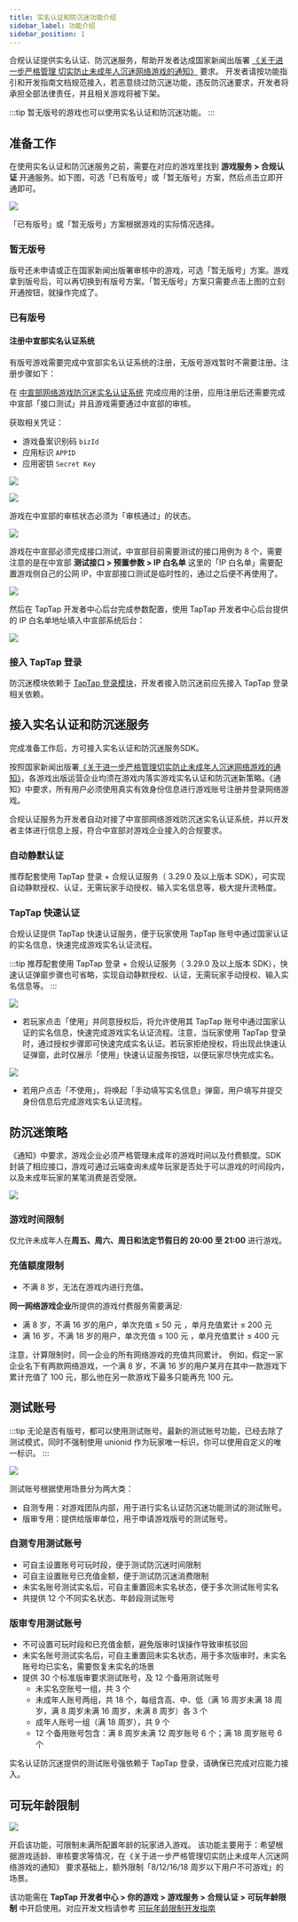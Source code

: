 ```yaml
---
title: 实名认证和防沉迷功能介绍
sidebar_label: 功能介绍
sidebar_position: 1
---
```


合规认证提供实名认证、防沉迷服务，帮助开发者达成国家新闻出版署 [《关于进一步严格管理 切实防止未成年人沉迷网络游戏的通知》](https://www.nppa.gov.cn/xxfb/tzgs/202108/t20210830_666285.html) 要求。
开发者请按功能指引和开发指南文档规范接入，若恶意绕过防沉迷功能，违反防沉迷要求，开发者将承担全部法律责任，并且相关游戏将被下架。

:::tip
暂无版号的游戏也可以使用实名认证和防沉迷功能。
:::


## 准备工作

在使用实名认证和防沉迷服务之前，需要在对应的游戏里找到 **游戏服务 > 合规认证** 开通服务。如下图，可选「已有版号」或「暂无版号」方案，然后点击立即开通即可。

![](https://img.tapimg.com/market/images/8dfc08c01bb0ae1ea62a2f574acdbc49.png)

「已有版号」或「暂无版号」方案根据游戏的实际情况选择。

### 暂无版号 

版号还未申请或正在国家新闻出版署审核中的游戏，可选「暂无版号」方案。游戏拿到版号后，可以再切换到有版号方案。「暂无版号」方案只需要点击上图的立刻开通按钮，就操作完成了。 

### 已有版号

#### 注册中宣部实名认证系统

有版号游戏需要完成中宣部实名认证系统的注册，无版号游戏暂时不需要注册。注册步骤如下：

在 [中宣部网络游戏防沉迷实名认证系统](https://wlc.nppa.gov.cn/fcm_company/index.html#/login?redirect=%2F) 完成应用的注册，应用注册后还需要完成中宣部「接口测试」并且游戏需要通过中宣部的审核。

获取相关凭证：

- 游戏备案识别码 `bizId`
- 应用标识 `APPID` 
- 应用密钥 `Secret Key`

![](/img/anti-addiction/biz-id.png)

![](/img/anti-addiction/secretkey.png)

游戏在中宣部的审核状态必须为「审核通过」的状态。

![](https://capacity-files.lcfile.com/BC7gUR6wfpOh9PHj8XwKybxseeHhl6Fq/anti-examine-success.png)

游戏在中宣部必须完成接口测试，中宣部目前需要测试的接口用例为 8 个，需要注意的是在中宣部 **测试接口 > 预置参数 > IP 白名单** 这里的「IP 白名单」需要配置游戏侧自己的公网 IP，中宣部接口测试是临时性的，通过之后便不再使用了。

![](/img/anti-addiction/testcase.png)

然后在 TapTap 开发者中心后台完成参数配置，使用 TapTap 开发者中心后台提供的 IP 白名单地址填入中宣部系统后台：

![](https://img.tapimg.com/market/images/37abdc0ce0f37e0ad199761d370cb8d6.png)

### 接入 TapTap 登录
防沉迷模块依赖于 [TapTap 登录模块](/v3/sdk/taptap-login/features/)，开发者接入防沉迷前应先接入 TapTap 登录相关依赖。


## 接入实名认证和防沉迷服务

完成准备工作后，方可接入实名认证和防沉迷服务SDK。

按照国家新闻出版署[《关于进一步严格管理切实防止未成年人沉迷网络游戏的通知》](https://www.nppa.gov.cn/xxfb/tzgs/202108/t20210830_666285.html)，各游戏出版运营企业均须在游戏内落实游戏实名认证和防沉迷新策略。《通知》中要求，所有用户必须使用真实有效身份信息进行游戏账号注册并登录网络游戏。

合规认证服务为开发者自动对接了中宣部网络游戏防沉迷实名认证系统，并以开发者主体进行信息上报，符合中宣部对游戏企业接入的合规要求。

### 自动静默认证

推荐配套使用 TapTap 登录 + 合规认证服务（ 3.29.0 及以上版本 SDK），可实现自动静默授权、认证，无需玩家手动授权、输入实名信息等，极大提升流畅度。

### TapTap 快速认证

合规认证提供 TapTap 快速认证服务，便于玩家使用 TapTap 账号中通过国家认证的实名信息，快速完成游戏实名认证流程。

:::tip
推荐配套使用 TapTap 登录 + 合规认证服务（ 3.29.0 及以上版本 SDK），快速认证弹窗步骤也可省略，实现自动静默授权、认证，无需玩家手动授权、输入实名信息等。
:::

![](/img/anti-addiction/image2021-10-18_17-57-51.png)

- 若玩家点击「使用」并同意授权后，将允许使用其 TapTap 账号中通过国家认证的实名信息，快速完成游戏实名认证流程。注意，当玩家使用 TapTap 登录时，通过授权步骤即可快速完成实名认证。若玩家拒绝授权，将出现此快速认证弹窗，此时仅展示「使用」快速认证服务按钮，以便玩家尽快完成实名。

![](/img/anti-addiction/image2021-10-19_17-4-12.png)

- 若用户点击「不使用」，将唤起「手动填写实名信息」弹窗，用户填写并提交身份信息后完成游戏实名认证流程。


## 防沉迷策略

《通知》中要求，游戏企业必须严格管理未成年的游戏时间以及付费额度。SDK 封装了相应接口，游戏可通过云端查询未成年玩家是否处于可以游戏的时间段内，以及未成年玩家的某笔消费是否受限。

![](/img/anti-addiction/not-allow-play.png)

### 游戏时间限制

仅允许未成年人在**周五、周六、周日和法定节假日的 20:00 至 21:00** 进行游戏。

### 充值额度限制

- 不满 8 岁，无法在游戏内进行充值。

**同一网络游戏企业**所提供的游戏付费服务需要满足:

- 满 8 岁，不满 16 岁的用户，单次充值 ≤ 50 元 ，单月充值累计 ≤ 200 元
- 满 16 岁，不满 18 岁的用户，单次充值 ≤ 100 元 ，单月充值累计 ≤ 400 元

注意，计算限制时，同一企业的所有网络游戏的充值共同累计。
例如，假定一家企业名下有两款网络游戏，一个满 8 岁，不满 16 岁的用户某月在其中一款游戏下累计充值了 100 元，那么他在另一款游戏下最多只能再充 100 元。


## 测试账号

:::tip
无论是否有版号，都可以使用测试账号。最新的测试账号功能，已经去除了测试模式，同时不强制使用 unionid 作为玩家唯一标识，你可以使用自定义的唯一标识。
:::

![](https://img.tapimg.com/market/images/e971df09e5496b35b4c321daa34fa657.png)

测试账号根据使用场景分为两大类：
- 自测专用：对游戏团队内部，用于进行实名认证防沉迷功能测试的测试账号。
- 版审专用：提供给版审单位，用于申请游戏版号的测试账号。

### 自测专用测试账号
- 可自主设置账号可玩时段，便于测试防沉迷时间限制
- 可自主设置账号已充值金额，便于测试防沉迷消费限制
- 未实名账号测试实名后，可自主重置回未实名状态，便于多次测试账号实名
- 共提供 12 个不同实名状态、年龄段测试账号

### 版审专用测试账号
- 不可设置可玩时段和已充值金额，避免版审时误操作导致审核驳回
- 未实名账号测试实名后，可自主重置回未实名状态，用于多次版审时，未实名账号均已实名，需要恢复未实名的场景
- 提供 30 个标准版审要求测试账号，及 12 个备用测试账号
    - 未实名空账号一组，共 3 个
    - 未成年人账号两组，共 18 个，每组含高、中、低（满 16 周岁未满 18 周岁，满 8 周岁未满 16 周岁，未满 8 周岁）各 3 个
    - 成年人账号一组（满 18 周岁），共 9 个
    - 12 个备用账号包含：满 8 周岁未满 12 周岁账号 6 个；满 18 周岁账号 6 个

实名认证防沉迷提供的测试账号强依赖于 TapTap 登录，请确保已完成对应能力接入。


## 可玩年龄限制

![](https://img.tapimg.com/market/images/9fbbed39c52b2fbf963106478b73aea9.png)

开启该功能，可限制未满所配置年龄的玩家进入游戏。
该功能主要用于：希望根据游戏适龄、审核要求等情况，在《关于进一步严格管理切实防止未成年人沉迷网络游戏的通知》 要求基础上，额外限制「8/12/16/18 周岁以下用户不可游戏」的场景。

该功能需在 **TapTap 开发者中心 > 你的游戏 > 游戏服务 > 合规认证 > 可玩年龄限制** 中开启使用。对应开发文档请参考 [可玩年龄限制开发指南](/v4/sdk/anti-addiction/guide) 
